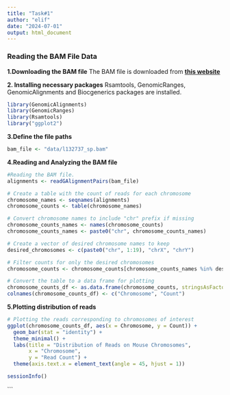 ```yaml
---
title: "Task#1"
author: "elif"
date: "2024-07-01"
output: html_document
---
```


### **Reading the BAM File Data**

**1.Downloading the BAM file**
The BAM file is downloaded from **[this website](https://gigamove.rwth-aachen.de/en/download/86082ca6da261d46c6faccaf49e95e29)**

**2. Installing necessary packages**
Rsamtools, GenomicRanges, GenomicAlignments and Biocgenerics packages are installed.

```r
library(GenomicAlignments)
library(GenomicRanges)
library(Rsamtools)
library("ggplot2")

```

**3.Define the file paths**
```r
bam_file <- "data/l132737_sp.bam"

```

**4.Reading and Analyzing the BAM file**
```r
#Reading the BAM file.
alignments <- readGAlignmentPairs(bam_file)

# Create a table with the count of reads for each chromosome
chromosome_names <- seqnames(alignments)
chromosome_counts <- table(chromosome_names)

# Convert chromosome names to include "chr" prefix if missing
chromosome_counts_names <- names(chromosome_counts)
chromosome_counts_names <- paste0("chr", chromosome_counts_names)

# Create a vector of desired chromosome names to keep
desired_chromosomes <- c(paste0("chr", 1:19), "chrX", "chrY")

# Filter counts for only the desired chromosomes
chromosome_counts <- chromosome_counts[chromosome_counts_names %in% desired_chromosomes]

# Convert the table to a data frame for plotting
chromosome_counts_df <- as.data.frame(chromosome_counts, stringsAsFactors = FALSE)
colnames(chromosome_counts_df) <- c("Chromosome", "Count")

```

**5.Plotting distribution of reads**
```r
# Plotting the reads corresponding to chromosomes of interest
ggplot(chromosome_counts_df, aes(x = Chromosome, y = Count)) +
  geom_bar(stat = "identity") +
  theme_minimal() +
  labs(title = "Distribution of Reads on Mouse Chromosomes",
       x = "Chromosome",
       y = "Read Count") +
  theme(axis.text.x = element_text(angle = 45, hjust = 1))

sessionInfo()
```
```





